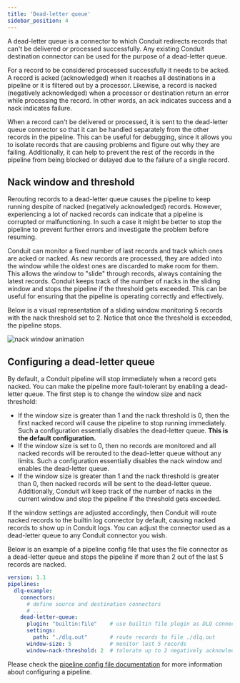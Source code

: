 ```yaml
---
title: 'Dead-letter queue'
sidebar_position: 4
---
```


A dead-letter queue is a connector to which Conduit redirects records that can't
be delivered or processed successfully. Any existing Conduit destination
connector can be used for the purpose of a dead-letter queue.

For a record to be considered processed successfully it needs to be acked. A
record is acked (acknowledged) when it reaches all destinations in a pipeline
or it is filtered out by a processor. Likewise, a record is nacked (negatively
acknowledged) when a processor or destination return an error while processing
the record. In other words, an ack indicates success and a nack indicates
failure.

When a record can't be delivered or processed, it is sent to the dead-letter
queue connector so that it can be handled separately from the other records in
the pipeline. This can be useful for debugging, since it allows you to isolate
records that are causing problems and figure out why they are failing.
Additionally, it can help to prevent the rest of the records in the pipeline
from being blocked or delayed due to the failure of a single record.

## Nack window and threshold

Rerouting records to a dead-letter queue causes the pipeline to keep running
despite of nacked (negatively acknowledged) records. However, experiencing a lot
of nacked records can indicate that a pipeline is corrupted or malfunctioning.
In such a case it might be better to stop the pipeline to prevent further errors
and investigate the problem before resuming.

Conduit can monitor a fixed number of last records and track which ones are
acked or nacked. As new records are processed, they are added into the window
while the oldest ones are discarded to make room for them. This allows the
window to "slide" through records, always containing the latest records. Conduit
keeps track of the number of nacks in the sliding window and stops the pipeline
if the threshold gets exceeded. This can be useful for ensuring that the
pipeline is operating correctly and effectively.

Below is a visual representation of a sliding window monitoring 5 records with
the nack threshold set to 2. Notice that once the threshold is exceeded, the
pipeline stops.

![nack window animation](/images/dlq-window-animation.gif)

## Configuring a dead-letter queue

By default, a Conduit pipeline will stop immediately when a record gets nacked.
You can make the pipeline more fault-tolerant by enabling a dead-letter queue.
The first step is to change the window size and nack threshold:

- If the window size is greater than 1 and the nack threshold is 0, then the
  first nacked record will cause the pipeline to stop running immediately. Such
  a configuration essentially disables the dead-letter queue. **This is the
  default configuration.**
- If the window size is set to 0, then no records are monitored and all nacked
  records will be rerouted to the dead-letter queue without any limits. Such a
  configuration essentially disables the nack window and enables the dead-letter
  queue.
- If the window size is greater than 1 and the nack threshold is greater than 0,
  then nacked records will be sent to the dead-letter queue. Additionally,
  Conduit will keep track of the number of nacks in the current window and stop
  the pipeline if the threshold gets exceeded.

If the window settings are adjusted accordingly, then Conduit will route nacked
records to the builtin log connector by default, causing nacked records to show
up in Conduit logs. You can adjust the connector used as a dead-letter queue to
any Conduit connector you wish.

Below is an example of a pipeline config file that uses the file connector as a
dead-letter queue and stops the pipeline if more than 2 out of the last 5
records are nacked.

```yaml
version: 1.1
pipelines:
  dlq-example:
    connectors:
      # define source and destination connectors
      # ...
    dead-letter-queue:
      plugin: "builtin:file"    # use builtin file plugin as DLQ connector
      settings:
        path: "./dlq.out"       # route records to file ./dlq.out
      window-size: 5            # monitor last 5 records
      window-nack-threshold: 2  # tolerate up to 2 negatively acknowledged records
```

Please check
the [pipeline config file documentation](/docs/pipeline-configuration-files/getting-started)
for more information about configuring a pipeline.
